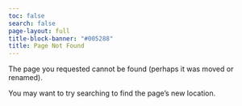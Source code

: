 ```yaml
---
toc: false
search: false
page-layout: full
title-block-banner: "#005288"
title: Page Not Found
---
```


The page you requested cannot be found (perhaps it was moved or renamed).

You may want to try searching to find the page's new location.
